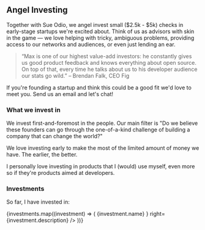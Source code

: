 
## Angel Investing

Together with Sue Odio, we angel invest small ($2.5k - $5k) checks in early-stage startups we're excited about. Think of us as advisors with skin in the game — we love helping with tricky, ambiguous problems, providing access to our networks and audiences, or even just lending an ear.

> “Max is one of our highest value-add investors: he constantly gives us good product feedback and knows everything about open source.
> On top of that, every time he talks about us to his developer audience our stats go wild.”
> – Brendan Falk, CEO Fig

If you're founding a startup and think this could be a good fit we'd love to meet you. Send us an email and let's chat!

### What we invest in

We invest first-and-foremost in the people. Our main filter is "Do we believe these founders can go through the one-of-a-kind challenge of building a company that can change the world?"

We love investing early to make the most of the limited amount of money we have. The earlier, the better.

I personally love investing in products that I (would) use myself, even more so if they're products aimed at developers.

### Investments

So far, I have invested in:

<ItemList>
  {investments.map((investment) => (
    <ItemListItem
      key={investment.href}
      left={
        <a target="_blank" href={investment.href}>
          {investment.name}
        </a>
      }
      right={investment.description}
    />
  ))}
</ItemList>
